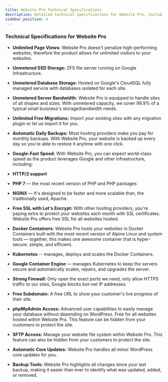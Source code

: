 ```yaml
---
title: Website Pro Technical Specifications
description: Detailed technical specifications for Website Pro, including information on storage, bandwidth, backups, and security features.
sidebar_position: 4
---
```


### **Technical Specifications for Website Pro**

- **Unlimited Page Views:** Website Pro doesn't penalize high-performing websites, therefore the product allows for unlimited visitors to your websites.

- **Unmetered SSD Storage:** ZFS file server running on Google Infrastructure.

- **Unmetered Database Storage:** Hosted on Google's CloudSQL fully managed service with databases isolated for each site.

- **Unmetered Server Bandwidth:** Website Pro is equipped to handle sites of all shapes and sizes. With unmetered capacity, we cover 99.9% of a typical small business's storage/bandwidth needs.

- **Unlimited Free Migrations:** Import your existing sites with any migration plugin or let us import it for you.

- **Automatic Daily Backups:** Most hosting providers make you pay for monthly backups. With Website Pro, your website is backed up every day so you're able to restore it anytime with one click.

- **Google-Fast Speed:** With Website Pro, you can expect world-class speed as the product leverages Google and other infrastructure, including:

- **HTTP/2 support**

- **PHP 7** ― the most recent version of PHP and PHP packages

- **NGINX** ― It's designed to be faster and more scalable than, the traditionally used, Apache.

- **Free SSL with Let's Encrypt:** With other hosting providers, you're paying extra to protect your websites each month with SSL certificates. Website Pro offers free SSL for all websites hosted.

- **Docker Containers:** Website Pro hosts your websites in Docker Containers built with the most recent version of Alpine Linux and system tools ― together, this makes one awesome container that is hyper-secure, simple, and efficient.

- **Kubernetes** -- manages, deploys and scales the Docker Containers.

- **Google Container Engine** ― manages Kubernetes to keep the servers secure and automatically scales, repairs, and upgrades the server.

- **Strong Firewall:** Only open the exact ports we need, only allow HTTPS traffic to our sites, Google blocks bot-net IP addresses.

- **Free Subdomain:** A free URL to show your customer's live progress of their site.

- **phpMyAdmin Access:** Advanced user capabilities to easily manage your database without depending on WordPress. Free for all websites hosted within Website Pro. This feature can be hidden from your customers to protect the site.

- **SFTP Access:** Manage your website file system within Website Pro. This feature can also be hidden from your customers to protect the site.

- **Automatic Core Updates:** Website Pro handles all minor WordPress core updates for you.

- **Backup Tools:** Website Pro highlights all changes since your last backup, making it easier than ever to identify what was updated, added, or removed.